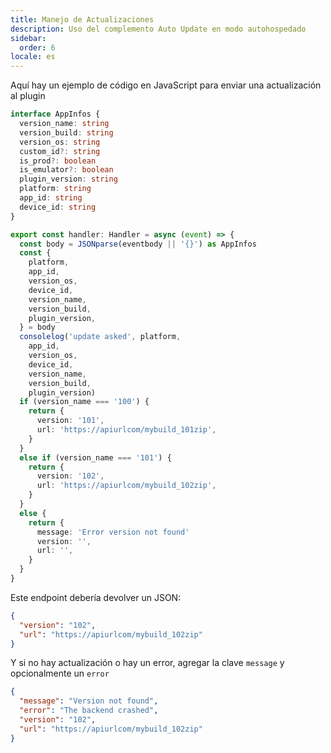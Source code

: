 ```yaml
---
title: Manejo de Actualizaciones
description: Uso del complemento Auto Update en modo autohospedado
sidebar:
  order: 6
locale: es
---
```


Aquí hay un ejemplo de código en JavaScript para enviar una actualización al plugin

```typescript
interface AppInfos {
  version_name: string
  version_build: string
  version_os: string
  custom_id?: string
  is_prod?: boolean
  is_emulator?: boolean
  plugin_version: string
  platform: string
  app_id: string
  device_id: string
}

export const handler: Handler = async (event) => {
  const body = JSONparse(eventbody || '{}') as AppInfos
  const {
    platform,
    app_id,
    version_os,
    device_id,
    version_name,
    version_build,
    plugin_version,
  } = body
  consolelog('update asked', platform,
    app_id,
    version_os,
    device_id,
    version_name,
    version_build,
    plugin_version)
  if (version_name === '100') {
    return {
      version: '101',
      url: 'https://apiurlcom/mybuild_101zip',
    }
  }
  else if (version_name === '101') {
    return {
      version: '102',
      url: 'https://apiurlcom/mybuild_102zip',
    }
  }
  else {
    return {
      message: 'Error version not found'
      version: '',
      url: '',
    }
  }
}
```

Este endpoint debería devolver un JSON:

```json
{
  "version": "102",
  "url": "https://apiurlcom/mybuild_102zip"
}
```

Y si no hay actualización o hay un error, agregar la clave `message` y opcionalmente un `error`

```json
{
  "message": "Version not found",
  "error": "The backend crashed",
  "version": "102",
  "url": "https://apiurlcom/mybuild_102zip"
}
```